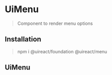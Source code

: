 


# UiMenu

> Component to render menu options

## Installation

> npm i @uireact/foundation @uireact/menu

## UiMenu

<MenuExample />
